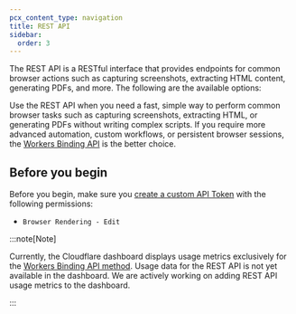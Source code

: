 ```yaml
---
pcx_content_type: navigation
title: REST API
sidebar:
  order: 3
---
```


The REST API is a RESTful interface that provides endpoints for common browser actions such as capturing screenshots, extracting HTML content, generating PDFs, and more.
The following are the available options:


<DirectoryListing />

Use the REST API when you need a fast, simple way to perform common browser tasks such as capturing screenshots, extracting HTML, or generating PDFs without writing complex scripts. If you require more advanced automation, custom workflows, or persistent browser sessions, the [Workers Binding API](/browser-rendering/workers-binding-api/) is the better choice.

## Before you begin

Before you begin, make sure you [create a custom API Token](/fundamentals/api/get-started/create-token/) with the following permissions:

- `Browser Rendering - Edit`

:::note[Note]

Currently, the Cloudflare dashboard displays usage metrics exclusively for the [Workers Binding API method](/browser-rendering/workers-binding-api/). Usage data for the REST API is not yet available in the dashboard. We are actively working on adding REST API usage metrics to the dashboard.

:::
